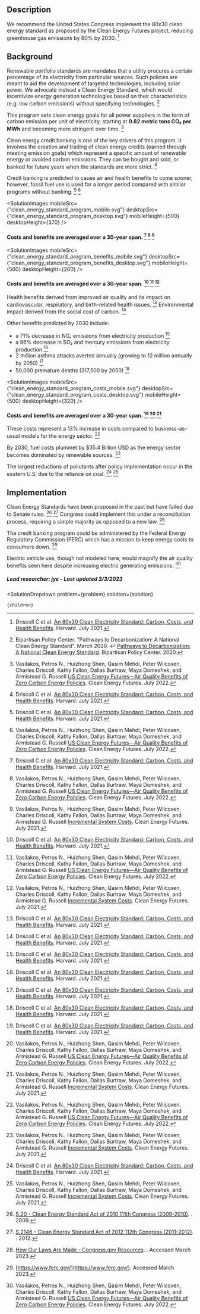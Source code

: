 







## Description


We recommend the United States Congress implement the 80x30 clean energy standard as proposed by the Clean Energy Futures project, reducing greenhouse gas emissions by 80% by 2030. [^"9"]

## Background

Renewable portfolio standards are mandates that a utility procures a certain percentage of its electricity from particular sources. Such policies are meant to aid the development of targeted technologies, including solar power. We advocate instead a Clean Energy Standard, which would incentivize energy generation technologies based on their characteristics (e.g. low carbon emissions) without specifying technologies. [^"4"]

This program sets clean energy goals for all power suppliers in the form of carbon emission per unit of electricity, starting at **0.82 metric tons CO₂ per MWh** and becoming more stringent over time.  [^"5"]

Clean energy credit banking is one of the key drivers of this program. It involves the creation and trading of clean energy credits (earned through meeting emission goals) which represent a specific amount of renewable energy or avoided carbon emissions. They can be bought and sold, or banked for future years when the standards are more strict. [^"9"]

Credit banking is predicted to cause air and health benefits to come sooner, however, fossil fuel use is used for a longer period compared with similar programs without banking. [^"9"] [^"5"]

<SolutionImages
 mobileSrc={"clean_energy_standard_program_mobile.svg"}
 desktopSrc={"clean_energy_standard_program_desktop.svg"}
 mobileHeight={500}
 desktopHeight={370}
/>
#### Costs and benefits are averaged over a 30-year span. [^"9"] [^"5"] [^"6"]

<SolutionImages
 mobileSrc={"clean_energy_standard_program_benefits_mobile.svg"}
 desktopSrc={"clean_energy_standard_program_benefits_desktop.svg"}
 mobileHeight={500}
 desktopHeight={260}
/>
#### Costs and benefits are averaged over a 30-year span. [^"9"] [^"5"] [^"6"]

Health benefits derived from improved air quality and its impact on cardiovascular, respiratory, and birth-related health issues. [^"9"]
Environmental impact derived from the social cost of carbon. [^"9"]

Other benefits predicted by 2030 include:
- a 71% decrease in NOₓ emissions from electricity production [^"9"]
- a 96% decrease in SO₂ and mercury emissions from electricity production [^"9"]
- 2 million asthma attacks averted annually (growing to 12 million annually by 2050) [^"9"]
- 50,000 premature deaths (317,500 by 2050) [^"9"]

<SolutionImages
 mobileSrc={"clean_energy_standard_program_costs_mobile.svg"}
 desktopSrc={"clean_energy_standard_program_costs_desktop.svg"}
 mobileHeight={500}
 desktopHeight={320}
/>
#### Costs and benefits are averaged over a 30-year span. [^"9"] [^"5"] [^"6"]


These costs represent a 13% increase in costs compared to business-as-usual models for the energy sector.  [^"5"]

By 2030, fuel costs plummet by $35.4 Billion USD as the energy sector becomes dominated by renewable sources. [^"6"]

The largest reductions of pollutants after policy implementation occur in the eastern U.S. due to the reliance on coal. [^"9"] [^"6"]


## Implementation


Clean Energy Standards have been proposed in the past but have failed due to Senate rules. [^"1"] [^"2"] Congress could implement this under a reconciliation process, requiring a simple majority as opposed to a new law. [^"3"]


The credit banking program could be administered by the Federal Energy Regulatory Commission (FERC) which has a mission to keep energy costs to consumers down. [^"8"]


Electric vehicle use, though not modeled here, would magnify the air quality benefits seen here despite increasing electric generating emissions. [^"5"]


##### Lead researcher: jye - Last updated 3/3/2023

[^"1"]:  [S.20 - Clean Energy Standard Act of 2010 111th Congress (2009-2010)](https://www.congress.gov/bill/111th-congress/senate-bill/20). . 2009. 
[^"2"]:  [S.2146 - Clean Energy Standard Act of 2012 112th Congress (2011-2012)](https://www.congress.gov/bill/112th-congress/senate-bill/2146). . 2012. 
[^"3"]:  [How Our Laws Are Made - Congress.gov Resources](https://www.congress.gov/help/learn-about-the-legislative-process/how-our-laws-are-made). . Accessed March 2023. 
[^"4"]: Bipartisan Policy Center. "Pathways to Decarbonization: A National Clean Energy Standard". March 2020. ↩ [Pathways to Decarbonization: A National Clean Energy Standard](https://bipartisanpolicy.org/download/?file=/wp-content/uploads/2020/03/BPC_Energy_Clean-Energy-StandardV2.pdf). Bipartisan Policy Center. 2020. 
[^"5"]: Vasilakos, Petros N., Huizhong Shen, Qasim Mehdi, Peter Wilcoxen, Charles Driscoll, Kathy Fallon, Dallas Burtraw, Maya Domeshek, and Armistead G. Russell [US Clean Energy Futures—Air Quality Benefits of Zero Carbon Energy Policies](https://www.mdpi.com/2073-4433/13/9/1401). Clean Energy Futures. July 2022. 
[^"6"]: Vasilakos, Petros N., Huizhong Shen, Qasim Mehdi, Peter Wilcoxen, Charles Driscoll, Kathy Fallon, Dallas Burtraw, Maya Domeshek, and Armistead G. Russell [Incremental System Costs](https://cleanenergyfutures.insightworks.com/pages/6499.html). Clean Energy Futures. July 2021. 
[^"7"]:  [Environmental Benefits Mapping and Analysis Program - Community Edition (BenMAP-CE) | US EPA](https://www.epa.gov/benmap). Accessed March 2023. 
[^"8"]:  [https://www.ferc.gov/](https://www.ferc.gov/). Accessed March 2023. 
[^"9"]: Driscoll C et al. [An 80x30 Clean Electricity Standard: Carbon, Costs, and Health Benefits](https://cdn1.sph.harvard.edu/wp-content/uploads/sites/2343/2021/07/CEF-80x30-7.15.21.pdf). Harvard. July 2021. 
[^"11"]:  [New Study: Clean Energy Standard Can Cut Industrial Emissions](https://cdn1.sph.harvard.edu/wp-content/uploads/sites/2343/2021/12/80x30-CES-Case-Study-1.pdf). July 2021. 

  <SolutionDropdown 
    problem={problem} 
    solution={solution}
  >
    {children}
  </SolutionDropdown>